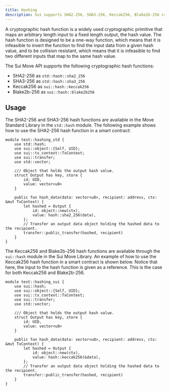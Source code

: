 ```yaml
---
title: Hashing
description: Sui supports SHA2-256, SHA3-256, Keccak256, Blake2b-256 cryptographic hash functions.
---
```


A cryptographic hash function is a widely used cryptographic primitive that maps an arbitrary length input to a fixed length output, the hash value. The hash function is designed to be a one-way function, which means that it is infeasible to invert the function to find the input data from a given hash value, and to be collision resistant, which means that it is infeasible to find two different inputs that map to the same hash value.

The Sui Move API supports the following cryptographic hash functions:

* SHA2-256 as `std::hash::sha2_256`
* SHA3-256 as `std::hash::sha3_256`
* Keccak256 as `sui::hash::keccak256`
* Blake2b-256 as `sui::hash::blake2b256`

## Usage

The SHA2-256 and SHA3-256 hash functions are available in the Move Standard Library in the `std::hash` module. The following example shows how to use the SHA2-256 hash function in a smart contract:

```move
module test::hashing_std {
    use std::hash;
    use sui::object::{Self, UID};
    use sui::tx_context::TxContext;
    use sui::transfer;
    use std::vector;

    /// Object that holds the output hash value.
    struct Output has key, store {
        id: UID,
        value: vector<u8>
    }

    public fun hash_data(data: vector<u8>, recipient: address, ctx: &mut TxContext) {
        let hashed = Output {
            id: object::new(ctx),
            value: hash::sha2_256(data),
        };
        // Transfer an output data object holding the hashed data to the recipient.
        transfer::public_transfer(hashed, recipient)
    }
}
```

The Keccak256 and Blake2b-256 hash functions are available through the `sui::hash` module in the Sui Move Library. An example of how to use the Keccak256 hash function in a smart contract is shown below. Notice that here, the input to the hash function is given as a reference. This is the case for both Keccak256 and Blake2b-256.

```move
module test::hashing_sui {
    use sui::hash;
    use sui::object::{Self, UID};
    use sui::tx_context::TxContext;
    use sui::transfer;
    use std::vector;

    /// Object that holds the output hash value.
    struct Output has key, store {
        id: UID,
        value: vector<u8>
    }

    public fun hash_data(data: vector<u8>, recipient: address, ctx: &mut TxContext) {
        let hashed = Output {
            id: object::new(ctx),
            value: hash::keccak256(&data),
        };
        // Transfer an output data object holding the hashed data to the recipient.
        transfer::public_transfer(hashed, recipient)
    }
}
```
